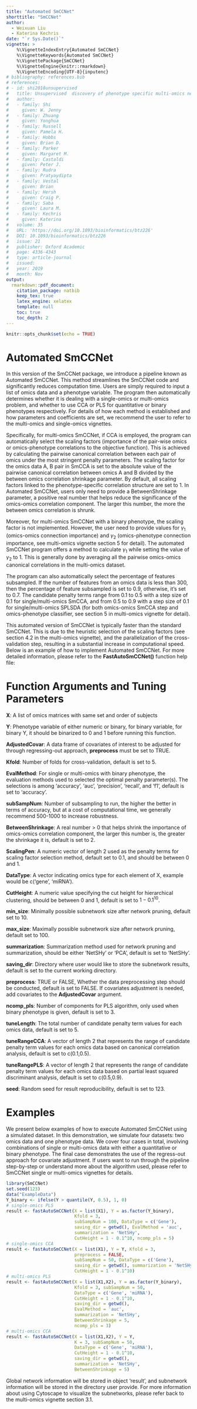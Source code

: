 ```yaml
---
title: "Automated SmCCNet"
shorttitle: "SmCCNet"
author: 
  - Weixuan Liu
  - Katerina Kechris
date: "`r Sys.Date()`"
vignette: >
    %\VignetteIndexEntry{Automated SmCCNet}
    %\VignetteKeywords{Automated SmCCNet}
    %\VignettePackage{SmCCNet}
    %\VignetteEngine{knitr::rmarkdown}
    %\VignetteEncoding{UTF-8}{inputenc} 
# bibliography: references.bib
# references:
# - id: shi2018unsupervised
#   title: Unsupervised  discovery of phenotype specific multi-omics networks
#   author:
#   - family: Shi
#     given: W. Jenny
#   - family: Zhuang
#     given: Yonghua
#   - family: Russell
#     given: Pamela H.
#   - family: Hobbs
#     given: Brian D.
#   - family: Parker
#     given: Margaret M.
#   - family: Castaldi
#     given: Peter J.
#   - family: Rudra
#     given: Pratyaydipta
#   - family: Vestal
#     given: Brian
#   - family: Hersh
#     given: Craig P.
#   - family: Saba
#     given: Laura M.
#   - family: Kechris
#     given: Katerina
#   volume: 35
#   URL: 'https://doi.org/10.1093/bioinformatics/btz226'
#   DOI: 10.1093/bioinformatics/btz226
#   issue: 21
#   publisher: Oxford Academic
#   page: 4336-4343
#   type: article-journal
#   issued:
#   year: 2019
#   month: Nov
output: 
  rmarkdown::pdf_document:
    citation_package: natbib
    keep_tex: true
    latex_engine: xelatex
    template: null
    toc: true
    toc_depth: 2
---
```




```r
knitr::opts_chunk$set(echo = TRUE)
```





# Automated SmCCNet


In this version of the SmCCNet package, we introduce a pipeline known as Automated SmCCNet. This method streamlines the SmCCNet code and significantly reduces computation time. Users are simply required to input a list of omics data and a phenotype variable. The program then automatically determines whether it is dealing with a single-omics or multi-omics problem, and whether to use CCA or PLS for quantitative or binary phenotypes respectively. For details of how each method is established and how parameters and coefficients are set, we recommend the user to refer to the multi-omics and single-omics vignettes.

Specifically, for multi-omics SmCCNet, if CCA is employed, the program can automatically select the scaling factors (importance of the pair-wise omics or omics-phenotype correlations to the objective function). This is achieved by calculating the pairwise canonical correlation between each pair of omics under the most stringent penalty parameters. The scaling factor for the omics data A, B pair in SmCCA is set to the absolute value of the pairwise canonical correlation between omics A and B divided by the between omics correlation shrinkage parameter. By default, all scaling factors linked to the phenotype-specific correlation structure are set to 1. In Automated SmCCNet, users only need to provide a BetweenShrinkage parameter, a positive real number that helps reduce the significance of the omics-omics correlation component. The larger this number, the more the between omics correlation is shrunk.

Moreover, for multi-omics SmCCNet with a binary phenotype, the scaling factor is not implemented. However, the user need to provide values for $\gamma_1$ (omics-omics connection importance) and $\gamma_2$ (omics-phenotype connection importance, see multi-omics vignette section 5 for detail). The automated SmCCNet program offers a method to calculate $\gamma_1$ while setting the value of $\gamma_2$ to 1. This is generally done by averaging all the pairwise omics-omics canonical correlations in the multi-omics dataset.

The program can also automatically select the percentage of features subsampled. If the number of features from an omics data is less than 300, then the percentage of feature subsampled is set to 0.9, otherwise, it's set to 0.7. The candidate penalty terms range from 0.1 to 0.5 with a step size of 0.1 for single/multi-omics SmCCA, and from 0.5 to 0.9 with a step size of 0.1 for single/multi-omics SPLSDA (for both omics-omics SmCCA step and omics-phenotype classifier, see section 5 in multi-omics vignette for detail). 

This automated version of SmCCNet is typically faster than the standard SmCCNet. This is due to the heuristic selection of the scaling factors (see section 4.2 in the multi-omics vignette), and the parallelization of the cross-validation step, resulting in a substantial increase in computational speed. Below is an example of how to implement Automated SmCCNet. For more detailed information, please refer to the **FastAutoSmCCNet()** function help file:

# Function Arguments and Tuning Parameters

**X**: A list of omics matrices with same set and order of subjects 

**Y**: Phenotype variable of either numeric or binary, for binary variable, for binary Y, it should be binarized to 0 and 1 before running this function.

**AdjustedCovar**: A data frame of covariates of interest to be adjusted for through regressing-out approach, **preprocess** must be set to TRUE.

**Kfold**: Number of folds for cross-validation, default is set to 5.

**EvalMethod**: For single or multi-omics with binary phenotype, the evaluation methods used to selected the optimal penalty parameter(s). The selections is among 'accuracy', 'auc', 'precision', 'recall', and 'f1', default is set to 'accuracy'.

**subSampNum**: Number of subsampling to run, the higher the better in terms of accuracy, but at a cost of computational time, we generally recommend 500-1000 to increase robustness.

**BetweenShrinkage**: A real number > 0 that helps shrink the importance of omics-omics correlation component, the larger this number is, the greater the shrinkage it is, default is set to 2.

**ScalingPen**: A numeric vector of length 2 used as the penalty terms for scaling factor selection method, default set to 0.1, and should be between 0 and 1.

**DataType**: A vector indicating omics type for each element of X, example would be c('gene', 'miRNA').

**CutHeight**: A numeric value specifying the cut height for hierarchical clustering, should be between 0 and 1, default is set to $1-0.1^{10}$.

**min_size**: Minimally possible subnetwork size after network pruning, default set to 10.

**max_size**: Maximally possible subnetwork size after network pruning, default set to 100.

**summarization**: Summarization method used for network pruning and summarization, should be either 'NetSHy' or 'PCA', default is set to 'NetSHy'.

**saving_dir**: Directory where user would like to store the subnetwork results, default is set to the current working directory.

**preprocess**: TRUE or FALSE, Whether the data preprocessing step should be conducted, default is set to FALSE. If covariates adjustment is needed, add covariates to the **AdjustedCovar** argument. 

**ncomp_pls**: Number of components for PLS algorithm, only used when binary phenotype is given, default is set to 3.

**tuneLength**: The total number of candidate penalty term values for each omics data, default is set to 5.

**tuneRangeCCA**: A vector of length 2 that represents the range of candidate penalty term values for each omics data based on canonical correlation analysis, default is set to c(0.1,0.5).

**tuneRangePLS**: A vector of length 2 that represents the range of candidate penalty term values for each omics data based on partial least squared discriminant analysis, default is set to c(0.5,0.9).

**seed**: Random seed for result reproducibility, default is set to 123.

# Examples


We present below examples of how to execute Automated SmCCNet using a simulated dataset. In this demonstration, we simulate four datasets: two omics data and one phenotype data. We cover four cases in total, involving combinations of single or multi-omics data with either a quantitative or binary phenotype. The final case demonstrates the use of the regress-out approach for covariate adjustment. If users want to run through the pipeline step-by-step or understand more about the algorithm used, please refer to SmCCNet single or multi-omics vignettes for details.


```r
library(SmCCNet)
set.seed(123)
data("ExampleData")
Y_binary <- ifelse(Y > quantile(Y, 0.5), 1, 0)
# single-omics PLS
result <- fastAutoSmCCNet(X = list(X1), Y = as.factor(Y_binary), 
                          Kfold = 3, 
                          subSampNum = 100, DataType = c('Gene'),
                          saving_dir = getwd(), EvalMethod = 'auc', 
                          summarization = 'NetSHy', 
                          CutHeight = 1 - 0.1^10, ncomp_pls = 5)
# single-omics CCA
result <- fastAutoSmCCNet(X = list(X1), Y = Y, Kfold = 3, 
                          preprocess = FALSE,
                          subSampNum = 50, DataType = c('Gene'),
                          saving_dir = getwd(), summarization = 'NetSHy',
                          CutHeight = 1 - 0.1^10)
# multi-omics PLS
result <- fastAutoSmCCNet(X = list(X1,X2), Y = as.factor(Y_binary), 
                          Kfold = 3, subSampNum = 50, 
                          DataType = c('Gene', 'miRNA'), 
                          CutHeight = 1 - 0.1^10,
                          saving_dir = getwd(), 
                          EvalMethod = 'auc', 
                          summarization = 'NetSHy',
                          BetweenShrinkage = 5, 
                          ncomp_pls = 3)
# multi-omics CCA
result <- fastAutoSmCCNet(X = list(X1,X2), Y = Y, 
                          K = 3, subSampNum = 50, 
                          DataType = c('Gene', 'miRNA'), 
                          CutHeight = 1 - 0.1^10,
                          saving_dir = getwd(),  
                          summarization = 'NetSHy',
                          BetweenShrinkage = 5)
```

Global network information will be stored in object 'result', and subnetwork information will be stored in the directory user provide. For more information about using Cytoscape to visualize the subnetworks, please refer back to the multi-omics vignette section 3.1.
